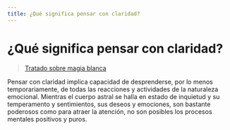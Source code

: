 ```yaml
---
title: ¿Qué significa pensar con claridad?
---
```


# ¿Qué significa pensar con claridad?

> [Tratado sobre magia blanca](/tratado-sobre-magia-blanca/regla-11#la-liberación-de-la-muerte)

Pensar con claridad implica capacidad de desprenderse, por lo menos temporariamente, de todas las reacciones y actividades de la naturaleza emocional. Mientras el cuerpo astral se halla en estado de inquietud y su temperamento y sentimientos, sus deseos y emociones, son bastante poderosos como para atraer la atención, no son posibles los procesos mentales positivos y puros.
